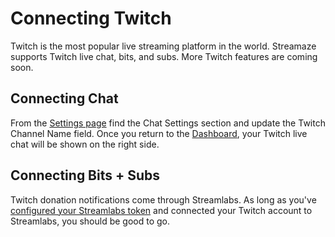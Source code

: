 # Connecting Twitch

Twitch is the most popular live streaming platform in the world. Streamaze supports Twitch live chat, bits, and subs. More Twitch features are coming soon.

## Connecting Chat

From the [Settings page](https://streamaze.live/settings) find the Chat Settings section and update the Twitch Channel Name field. Once you return to the [Dashboard](https://streamaze.live/dashboard), your Twitch live chat will be shown on the right side.

## Connecting Bits + Subs

Twitch donation notifications come through Streamlabs. As long as you've [configured your Streamlabs token](/connections/streamlabs/token) and connected your Twitch account to Streamlabs, you should be good to go.